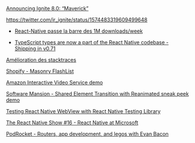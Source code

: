 [Announcing Ignite 8.0: “Maverick”](https://shift.infinite.red/announcing-ignite-8-0-maverick-fbbdafbb738e)

https://twitter.com/ir_ignite/status/1574483319609499648

- [React-Native passe la barre des 1M downloads/week](https://twitter.com/thymikee/status/1574441040626552832)

- [TypeScript types are now a part of the React Native codebase - Shipping in v0.71](https://twitter.com/thymikee/status/1572132314280300546)

[Amélioration des stacktraces](https://twitter.com/thymikee/status/1568257655323475972)

[Shopify - Masonry FlashList](https://twitter.com/naqvitalha/status/1574416547426496513)

[Amazon Interactive Video Service demo](https://twitter.com/nightstomp/status/1572576326934208513)

[Software Mansion - Shared Element Transition with Reanimated sneak peek demo](https://twitter.com/swmansion/status/1572246971829608449)

[Testing React Native WebView with React Native Testing Library](https://coolsoftware.dev/testing-react-native-webview-with-react-native-testing-library/)

[The React Native Show #16 - React Native at Microsoft](https://www.callstack.com/podcasts/react-native-at-microsoft-ep-16)

[PodRocket - Routers, app development, and legos with Evan Bacon](https://podrocket.logrocket.com/expo-router)

